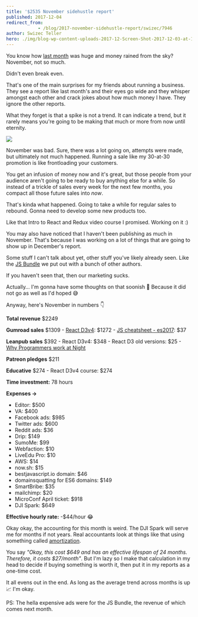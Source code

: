 ```yaml
---
title: '$2535 November sidehustle report'
published: 2017-12-04
redirect_from: 
            - /blog/2017-november-sidehustle-report/swizec/7946
author: Swizec Teller
hero: ./img/blog-wp-content-uploads-2017-12-Screen-Shot-2017-12-03-at-11.06.58.png
---
```

You know how [last month](https://swizec.com/blog/16661-october-sidehustle-report/swizec/7883) was huge and money rained from the sky? November, not so much.



Didn't even break even.



That's one of the main surprises for my friends about running a business. They see a report like last month's and their eyes go wide and they whisper amongst each other and crack jokes about how much money I have. They ignore the other reports.



What they forget is that a spike is not a trend. It can indicate a trend, but it rarely means you're going to be making that much or more from now until eternity.



![](./img/blog-wp-content-uploads-2017-12-Screen-Shot-2017-12-03-at-11.06.58.png)



November was bad. Sure, there was a lot going on, attempts were made, but ultimately not much happened. Running a sale like my 30-at-30 promotion is like frontloading your customers.



You get an infusion of money now and it's great, but those people from your audience aren't going to be ready to buy anything else for a while. So instead of a trickle of sales every week for the next few months, you compact all those future sales into _now_.



That's kinda what happened. Going to take a while for regular sales to rebound. Gonna need to develop some new products too.



Like that Intro to React and Redux video course I promised. Working on it :)



You may also have noticed that I haven't been publishing as much in November. That's because I was working on a lot of things that are going to show up in December's report.



Some stuff I can't talk about yet, other stuff you've likely already seen. Like the [JS Bundle](https://bestjavascript.io) we put out with a bunch of other authors.



If you haven't seen that, then our marketing sucks.



Actually… I'm gonna have some thoughts on that soonish 🤔 Because it did not go as well as I'd hoped 😅



Anyway, here's November in numbers 👇



**Total revenue** $2249



**Gumroad sales** $1309 - [React D3v4](https://swizec.com/reactd3js): $1272 - [JS cheatsheet - es2017](https://es2017.io): $37



**Leanpub sales** $392 - React D3v4: $348 - React D3 old versions: $25 - [Why Programmers work at Night](http://nightowlsbook.com)



**Patreon pledges** $211



**Educative** $274 - React D3v4 course: $274



**Time investment:** 78 hours



**Expenses →**



- Editor: $500
- VA: $400
- Facebook ads: $985
- Twitter ads: $600
- Reddit ads: $36
- Drip: $149
- SumoMe: $99
- Webfaction: $10
- LiveEdu Pro: $10
- AWS: $14
- now.sh: $15
- bestjavascript.io domain: $46
- domainsquatting for ES6 domains: $149
- SmartBribe: $35
- mailchimp: $20
- MicroConf April ticket: $918
- DJI Spark: $649



**Effective hourly rate:** -$44/hour 😂



Okay okay, the accounting for this month is weird. The DJI Spark will serve me for months if not years. Real accountants look at things like that using something called [amortization](https://en.wikipedia.org/wiki/Amortization).



You say _"Okay, this cost $649 and has an effective lifespan of 24 months. Therefore, it costs $27/month"_. But I'm lazy so I make that calculation in my head to decide if buying something is worth it, then put it in my reports as a one-time cost.



It all evens out in the end. As long as the average trend across months is up 📈 I'm okay.



PS: The hella expensive ads were for the JS Bundle, the revenue of which comes next month.